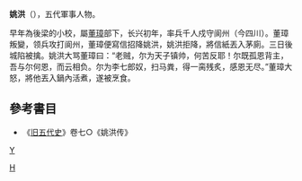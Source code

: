 '''姚洪'''（{{bd|?||930年|}}），五代軍事人物。

早年為後梁的小校，屬[[董璋|董璋]]部下，长兴初年，率兵千人戍守阆州（今四川）。董璋叛變，领兵攻打阆州，董璋便寫信招降姚洪，姚洪拒降，將信紙丟入茅廁。三日後城陷被擒。姚洪大骂董璋曰：“老贼，尔为天子镇帅，何苦反耶！尔既孤恩背主，吾与尔何恩，而云相负。尔为李七郎奴，扫马粪，得一脔残炙，感恩无尽。”董璋大怒，將他丟入鍋內活煮，遂被烹食。

== 參考書目 ==
*《[[旧五代史|旧五代史]]》卷七○《姚洪传》
[[Category:姚姓|H]]
[[category:五代十國軍事人物|Y]]